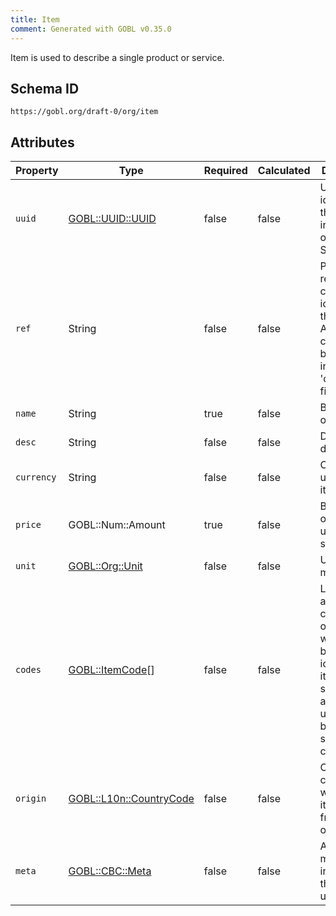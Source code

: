 ```yaml
---
title: Item
comment: Generated with GOBL v0.35.0
---
```


Item is used to describe a single product or service.

## Schema ID

`https://gobl.org/draft-0/org/item`

## Attributes

| Property   | Type                                                 | Required | Calculated | Description                                                                                                                             |
|------------|------------------------------------------------------|----------|------------|-----------------------------------------------------------------------------------------------------------------------------------------|
| `uuid`     | [GOBL::UUID::UUID](/draft-0/uuid/uuid)               | false    | false      | Unique identify of this item independent of the Supplier IDs                                                                            |
| `ref`      | String                                               | false    | false      | Primary reference code that identifies this item. Additional codes can be provided in the 'codes' field.                                |
| `name`     | String                                               | true     | false      | Brief name of the item                                                                                                                  |
| `desc`     | String                                               | false    | false      | Detailed description                                                                                                                    |
| `currency` | String                                               | false    | false      | Currency used for the item's price.                                                                                                     |
| `price`    | GOBL::Num::Amount                                    | true     | false      | Base price of a single unit to be sold.                                                                                                 |
| `unit`     | [GOBL::Org::Unit](/draft-0/org/unit)                 | false    | false      | Unit of measure.                                                                                                                        |
| `codes`    | [GOBL::ItemCode](/draft-0/itemcode)[]                | false    | false      | List of additional codes, IDs, or SKUs which can be used to identify the item. The should be agreed upon between supplier and customer. |
| `origin`   | [GOBL::L10n::CountryCode](/draft-0/l10n/countrycode) | false    | false      | Country code of where this item was from originally.                                                                                    |
| `meta`     | [GOBL::CBC::Meta](/draft-0/cbc/meta)                 | false    | false      | Additional meta information that may be useful                                                                                          |

